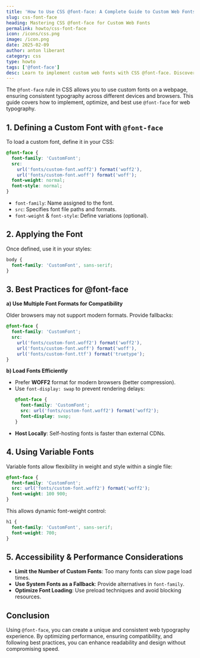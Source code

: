 ```yaml
---
title: 'How to Use CSS @font-face: A Complete Guide to Custom Web Fonts'
slug: css-font-face
heading: Mastering CSS @font-face for Custom Web Fonts
permalink: howto/css-font-face
icon: /icons/css.png
image: /icon.png
date: 2025-02-09
author: anton liberant
category: css
type: howto
tags: ['@font-face']
desc: Learn to implement custom web fonts with CSS @font-face. Discover font formats, optimize loading, and ensure cross-browser support with practical tips and examples.
---
```


The `@font-face` rule in CSS allows you to use custom fonts on a webpage, ensuring consistent typography across different devices and browsers. This guide covers how to implement, optimize, and best use `@font-face` for web typography.

## 1. Defining a Custom Font with `@font-face`

To load a custom font, define it in your CSS:

```css
@font-face {
  font-family: 'CustomFont';
  src:
    url('fonts/custom-font.woff2') format('woff2'),
    url('fonts/custom-font.woff') format('woff');
  font-weight: normal;
  font-style: normal;
}
```

- `font-family`: Name assigned to the font.
- `src`: Specifies font file paths and formats.
- `font-weight` & `font-style`: Define variations (optional).

## 2. Applying the Font

Once defined, use it in your styles:

```css
body {
  font-family: 'CustomFont', sans-serif;
}
```

## 3. Best Practices for @font-face

**a) Use Multiple Font Formats for Compatibility**

Older browsers may not support modern formats. Provide fallbacks:

```css
@font-face {
  font-family: 'CustomFont';
  src:
    url('fonts/custom-font.woff2') format('woff2'),
    url('fonts/custom-font.woff') format('woff'),
    url('fonts/custom-font.ttf') format('truetype');
}
```

**b) Load Fonts Efficiently**

- Prefer **WOFF2** format for modern browsers (better compression).
- Use `font-display: swap` to prevent rendering delays:
  ```css
  @font-face {
    font-family: 'CustomFont';
    src: url('fonts/custom-font.woff2') format('woff2');
    font-display: swap;
  }
  ```
- **Host Locally**: Self-hosting fonts is faster than external CDNs.

## 4. Using Variable Fonts

Variable fonts allow flexibility in weight and style within a single file:

```css
@font-face {
  font-family: 'CustomFont';
  src: url('fonts/custom-font.woff2') format('woff2');
  font-weight: 100 900;
}
```

This allows dynamic font-weight control:

```css
h1 {
  font-family: 'CustomFont', sans-serif;
  font-weight: 700;
}
```

## 5. Accessibility & Performance Considerations

- **Limit the Number of Custom Fonts**: Too many fonts can slow page load times.
- **Use System Fonts as a Fallback**: Provide alternatives in `font-family`.
- **Optimize Font Loading**: Use preload techniques and avoid blocking resources.

## Conclusion

Using `@font-face`, you can create a unique and consistent web typography experience. By optimizing performance, ensuring compatibility, and following best practices, you can enhance readability and design without compromising speed.
